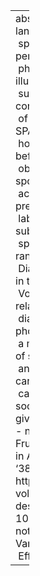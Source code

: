 ---
abstract: "Recent advances in access to spoken-language corpora and development of\
  \ speech processing tools have made possible the performance of \u201Clarge-scale\u201D\
  \ phonetic and sociolinguistic research. This study illustrates the usefulness of\
  \ such a large-scale approach\u2014using data from multiple corpora across a range\
  \ of English dialects, collected, and analyzed with the SPADE project\u2014to examine\
  \ how the pre-consonantal Voicing Effect (longer vowels before voiced than voiceless\
  \ obstruents, in e.g., bead vs. beat) is realized in spontaneous speech, and varies\
  \ across dialects and individual speakers. Compared with previous reports of controlled\
  \ laboratory speech, the Voicing Effect was found to be substantially smaller in\
  \ spontaneous speech, but still influenced by the expected range of phonetic factors.\
  \ Dialects of English differed substantially from each other in the size of the\
  \ Voicing Effect, whilst individual speakers varied little relative to their particular\
  \ dialect. This study demonstrates the value of large-scale phonetic research as\
  \ a means of developing our understanding of the structure of speech variability,\
  \ and illustrates how large-scale studies, such as those carried out within SPADE,\
  \ can be applied to other questions in phonetic and sociolinguistic research."
author:
- name:
    family: Tanner
    given: James
- name:
    family: Sonderegger
    given: Morgan
- name:
    family: Stuart-Smith
    given: Jane
- name:
    family: Fruehwald
    given: Josef
citation:
  container-title: Frontiers in Artificial Intelligence
  issue: ''
  issued: 2020-5-29
  page: '38'
  type: article-journal
  url: https://www.ncbi.nlm.nih.gov/pmc/articles/PMC7861323/
  volume: '3'
date: 2020-5-29
date-format: YYYY
description: Frontiers in Artificial Intelligence
doi: 10.3389/frai.2020.00038
params:
  key: GH2LZM4Y
  notes: ''
title: "Toward \u201CEnglish\u201D Phonetics: Variability in the Pre-consonantal Voicing\
  \ Effect Across English Dialects and Speakers"

---